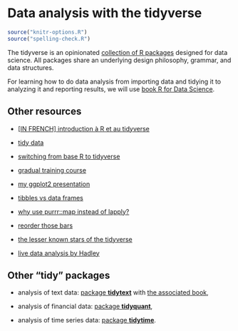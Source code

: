 # Data analysis with the tidyverse

```r
source("knitr-options.R")
source("spelling-check.R")
```

The tidyverse is an opinionated [collection of R packages](https://www.tidyverse.org/packages/) designed for data science. All packages share an underlying design philosophy, grammar, and data structures. 

For learning how to do data analysis from importing data and tidying it to analyzing it and reporting results, we will use [book R for Data Science](http://r4ds.had.co.nz/).

## Other resources

- [[IN FRENCH] introduction à R et au tidyverse](https://juba.github.io/tidyverse/index.html)

- [tidy data](http://tidyr.tidyverse.org/articles/tidy-data.html)

- [switching from base R to tidyverse](http://www.significantdigits.org/2017/10/switching-from-base-r-to-tidyverse/)

- [gradual training course](https://dcl-2017-04.github.io/curriculum/upcoming.html)

- [my ggplot2 presentation](https://privefl.github.io/R-presentation/ggplot2.html)

- [tibbles vs data frames](https://blog.rstudio.com/2016/03/24/tibble-1-0-0/)

- [why use purrr::map instead of lapply?](https://stackoverflow.com/q/45101045/6103040)

- [reorder those bars](https://github.com/jtr13/codehelp/blob/master/R/reorder.md)

- [the lesser known stars of the tidyverse](https://www.rstudio.com/resources/videos/the-lesser-known-stars-of-the-tidyverse/)

- [live data analysis by Hadley](https://youtu.be/go5Au01Jrvs)

<!-- ## Import data -->

<!-- We have seen the "Import Dataset" button of RStudio: -->

<!-- ```{r, echo=FALSE} -->
<!-- knitr::include_graphics("images/data-import-environment.png") -->
<!-- ``` -->

<!-- - You can use [package **readr**](http://readr.tidyverse.org/) (part of the tidyverse). -->

<!-- - Personally, I also really like `data.table::read()` (with parameter `data.table = FALSE` if you want a `data.frame` instead of a `data.table`) which is very fast and convenient, and have been available for quite some time. -->

<!-- - Use [package **feather**](https://blog.rstudio.com/2016/03/29/feather/) to read/write data frames from/to R/Python. -->

<!-- - Check other available package with [this list](https://github.com/rstudio/RStartHere#import). -->

<!-- ## Tidy data -->

<!-- So, what does "tidy" mean in "tidyverse"? -->


## Other "tidy" packages

- analysis of text data: [package **tidytext**](https://github.com/juliasilge/tidytext) with [the associated book](https://www.tidytextmining.com/),

- analysis of financial data: [package **tidyquant**](https://business-science.github.io/tidyquant/index.html),

- analysis of time series data: [package **tidytime**](https://github.com/jayhesselberth/tidytime).